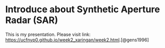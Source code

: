 # Introduce about Synthetic Aperture Radar (SAR)

This is my presentation. Please visit link: <https://ucfnyp0.github.io/week2_xaringan/week2.html>.[@gens1996]
